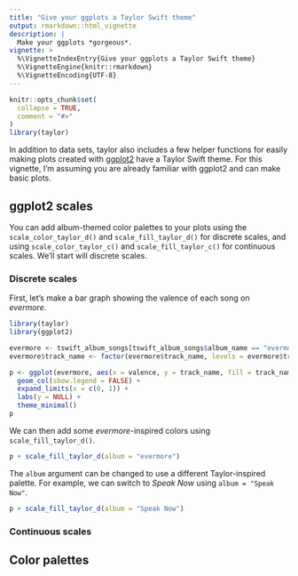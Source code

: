 ```yaml
---
title: "Give your ggplots a Taylor Swift theme"
output: rmarkdown::html_vignette
description: |
  Make your ggplots *gorgeous*.
vignette: >
  %\VignetteIndexEntry{Give your ggplots a Taylor Swift theme}
  %\VignetteEngine{knitr::rmarkdown}
  %\VignetteEncoding{UTF-8}
---
```


```r
knitr::opts_chunk$set(
  collapse = TRUE,
  comment = "#>"
)
library(taylor)
```

In addition to data sets, taylor also includes a few helper functions for easily making plots created with [ggplot2](https://ggplot2.tidyverse.org) have a Taylor Swift theme. For this vignette, I'm assuming you are already familiar with ggplot2 and can make basic plots. 

## ggplot2 scales

You can add album-themed color palettes to your plots using the `scale_color_taylor_d()` and `scale_fill_taylor_d()` for discrete scales, and using `scale_color_taylor_c()` and `scale_fill_taylor_c()` for continuous scales. We'll start will discrete scales.

### Discrete scales

First, let's make a bar graph showing the valence of each song on *evermore*.

```r
library(taylor)
library(ggplot2)

evermore <- tswift_album_songs[tswift_album_songs$album_name == "evermore", ]
evermore$track_name <- factor(evermore$track_name, levels = evermore$track_name)

p <- ggplot(evermore, aes(x = valence, y = track_name, fill = track_name)) +
  geom_col(show.legend = FALSE) +
  expand_limits(x = c(0, 1)) +
  labs(y = NULL) +
  theme_minimal()
p
```

We can then add some *evermore*-inspired colors using `scale_fill_taylor_d()`.

```r
p + scale_fill_taylor_d(album = "evermore")
```

The `album` argument can be changed to use a different Taylor-inspired palette. For example, we can switch to *Speak Now* using `album = "Speak Now"`.

```r
p + scale_fill_taylor_d(album = "Speak Now")
```


### Continuous scales



## Color palettes

